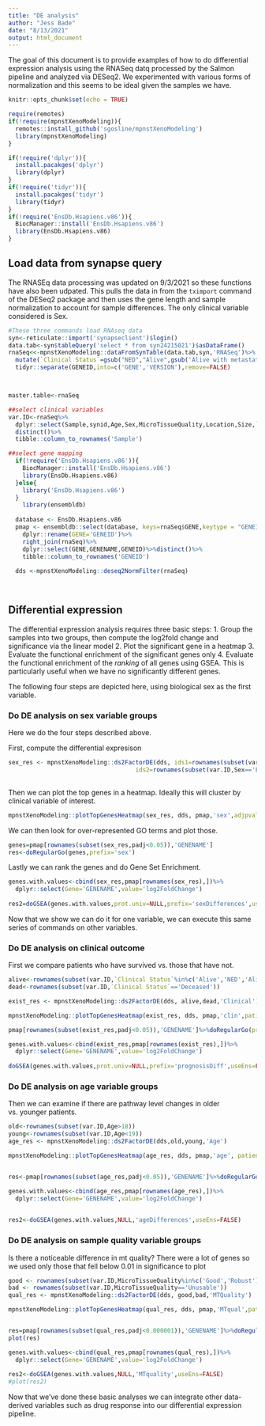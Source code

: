 ```yaml
---
title: "DE analysis"
author: "Jess Bade"
date: "8/13/2021"
output: html_document
---
```


The goal of this document is to provide examples of how to do differential expression analysis using the RNASeq datq processed by the Salmon pipeline and analyzed via DESeq2. We experimented with various forms of normalization and this seems to be ideal given the samples we have.

```r
knitr::opts_chunk$set(echo = TRUE)

require(remotes)
if(!require(mpnstXenoModeling)){
  remotes::install_github('sgosline/mpnstXenoModeling')
  library(mpnstXenoModeling)
}

if(!require('dplyr')){
  install.pacakges('dplyr')
  library(dplyr)
}
if(!require('tidyr')){
  install.pacakges('tidyr')
  library(tidyr)
}
if(!require('EnsDb.Hsapiens.v86')){
  BiocManager::install('EnsDb.Hsapiens.v86')
  library(EnsDb.Hsapiens.v86)
}
```

## Load data from synapse query

The RNASEq data processing was updated on 9/3/2021 so these functions have also been udpated. This pulls the data in from the `tximport` command of the DESeq2 package and then uses the gene length and sample normalization to account for sample differences. The only clinical variable considered is Sex.


```r
#These three commands load RNAseq data
syn<-reticulate::import('synapseclient')$login()
data.tab<-syn$tableQuery('select * from syn24215021')$asDataFrame()
rnaSeq<<-mpnstXenoModeling::dataFromSynTable(data.tab,syn,'RNASeq')%>%
  mutate(`Clinical Status`=gsub("NED","Alive",gsub('Alive with metastatic disease','Alive',Clinical.Status)))%>%
  tidyr::separate(GENEID,into=c('GENE','VERSION'),remove=FALSE)



master.table<-rnaSeq

##select clinical variables
var.ID<-rnaSeq%>%
  dplyr::select(Sample,synid,Age,Sex,MicroTissueQuality,Location,Size,`Clinical Status`)%>%
  distinct()%>%
  tibble::column_to_rownames('Sample')

##select gene mapping
  if(!require('EnsDb.Hsapiens.v86')){
    BiocManager::install('EnsDb.Hsapiens.v86')
    library(EnsDb.Hsapiens.v86)
  }else{
    library('EnsDb.Hsapiens.v86')
  }
    library(ensembldb)
  
  database <- EnsDb.Hsapiens.v86
  pmap <- ensembldb::select(database, keys=rnaSeq$GENE,keytype = "GENEID", columns = c("GENENAME"))%>%
    dplyr::rename(GENE='GENEID')%>%
    right_join(rnaSeq)%>%
    dplyr::select(GENE,GENENAME,GENEID)%>%distinct()%>%
    tibble::column_to_rownames('GENEID')
  
  dds <-mpnstXenoModeling::deseq2NormFilter(rnaSeq)

  

```

##  Differential expression

The  differential expression analysis requires three basic steps:
1. Group the samples into two groups, then compute the log2fold change and significance via the linear model
2. Plot the significant gene in a heatmap
3. Evaluate the functional enrichment of the significant genes only
4. Evaluate the functional enrichment of the _ranking_ of all genes using GSEA. This is particularly useful when we have no significantly different genes.

The following four steps are depicted here, using biological sex as the first variable.

### Do DE analysis on sex variable groups

Here we do the four steps described above.

First, compute the differential expresison
```r
sex_res <- mpnstXenoModeling::ds2FactorDE(dds, ids1=rownames(subset(var.ID,Sex=='Male')),
                                    ids2=rownames(subset(var.ID,Sex=='Female')),name='sex')
                                   
```

Then we can plot the top genes in a heatmap. Ideally this will cluster by clinical variable of interest.

```r
mpnstXenoModeling::plotTopGenesHeatmap(sex_res, dds, pmap,'sex',adjpval=0.05, upload=FALSE, parentID='syn25323411')
```

We can then look for over-represented GO terms and plot those.

```r
genes=pmap[rownames(subset(sex_res,padj<0.05)),'GENENAME']
res<-doRegularGo(genes,prefix='sex')
```

Lastly we can rank the genes and do Gene Set Enrichment.

```r
genes.with.values<-cbind(sex_res,pmap[rownames(sex_res),])%>%
  dplyr::select(Gene='GENENAME',value='log2FoldChange')
                   
res2=doGSEA(genes.with.values,prot.univ=NULL,prefix='sexDifferences',useEns=FALSE)
```

Now that we show we can do it for one variable, we can execute this same series of commands on other variables.

### Do DE analysis on clinical outcome

First we compare patients who have survived vs. those that have not.

```r

alive<-rownames(subset(var.ID,`Clinical Status`%in%c('Alive','NED','Alive with metastatic disease')))
dead<-rownames(subset(var.ID,`Clinical Status`=='Deceased'))

exist_res <- mpnstXenoModeling::ds2FactorDE(dds, alive,dead,'Clinical')

mpnstXenoModeling::plotTopGenesHeatmap(exist_res, dds, pmap,'clin',patients=c(alive,dead),adjpval=0.05, upload=FALSE, parentID='syn25323411')

pmap[rownames(subset(exist_res,padj<0.05)),'GENENAME']%>%doRegularGo(prefix='prognosisDiff')
```

```r
genes.with.values<-cbind(exist_res,pmap[rownames(exist_res),])%>%
  dplyr::select(Gene='GENENAME',value='log2FoldChange')
                   
doGSEA(genes.with.values,prot.univ=NULL,prefix='prognosisDiff',useEns=FALSE)
```

### Do DE analysis on age variable groups

Then we can examine if there are pathway level changes in older vs. younger patients.

```r
old<-rownames(subset(var.ID,Age>18))
young<-rownames(subset(var.ID,Age<19))
age_res <- mpnstXenoModeling::ds2FactorDE(dds,old,young,'Age')

mpnstXenoModeling::plotTopGenesHeatmap(age_res, dds, pmap,'age', patients=c(old,young), adjpval=0.05, upload=FALSE, parentID='syn25323411')


res<-pmap[rownames(subset(age_res,padj<0.05)),'GENENAME']%>%doRegularGo(prefix='age')
```
```r
genes.with.values<-cbind(age_res,pmap[rownames(age_res),])%>%
  dplyr::select(Gene='GENENAME',value='log2FoldChange')
                   

res2<-doGSEA(genes.with.values,NULL,'ageDifferences',useEns=FALSE)
```

### Do DE analysis on sample quality variable groups

Is there a noticeable difference in mt quality? There were a lot of genes so we used only those that fell below 0.01 in significance to plot


```r

good <- rownames(subset(var.ID,MicroTissueQuality%in%c('Good','Robust')))
bad <- rownames(subset(var.ID,MicroTissueQuality=='Unusable'))
qual_res <- mpnstXenoModeling::ds2FactorDE(dds, good,bad,'MTQuality')

mpnstXenoModeling::plotTopGenesHeatmap(qual_res, dds, pmap,'MTqual',patients=c(good,bad),adjpval=0.000001, upload=FALSE, parentID='syn25323411')


res=pmap[rownames(subset(qual_res,padj<0.000001)),'GENENAME']%>%doRegularGo(prefix='MTqual')
plot(res)
```

```r
genes.with.values<-cbind(qual_res,pmap[rownames(qual_res),])%>%
  dplyr::select(Gene='GENENAME',value='log2FoldChange')
                   
res2<-doGSEA(genes.with.values,NULL,'MTquality',useEns=FALSE)
#plot(res2)

```


Now that we've done these basic analyses we can integrate other data-derived variables such as drug response into our differential expression pipeline.